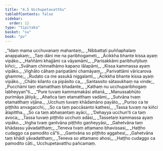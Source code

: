```yaml
---
title: "4.5 Ucchupetavatthu"
tableOfContents: false
sidebar:
  order: 12
type: "tipitaka"
basket: "su"
book: "pv"
---
```



<DynamicBreadcrumb />

<Division number="737" book="pv">

<Paragraph number="789" type="verses" book="pv">
_“Idaṃ mama ucchuvanaṃ mahantaṃ,_  
_Nibbattati puññaphalaṃ anappakaṃ;_  
_Taṃ dāni me na paribhogameti,_  
_Ācikkha bhante kissa ayaṃ vipāko._  

</Paragraph>

</Division>
<Division number="738" book="pv">

<Paragraph number="790" type="verses" book="pv">
_Haññāmi khajjāmi ca vāyamāmi,_  
_Parisakkāmi paribhuñjituṃ kiñci;_  
_Svāhaṃ chinnathāmo kapaṇo lālapāmi,_  
_Kissa kammassa ayaṃ vipāko._  

</Paragraph>

</Division>
<Division number="739" book="pv">

<Paragraph number="791" type="verses" book="pv">
_Vighāto cāhaṃ paripatāmi chamāyaṃ,_  
_Parivattāmi vāricarova ghamme;_  
_Rudato ca me assukā niggalanti,_  
_Ācikkha bhante kissa ayaṃ vipāko._  

</Paragraph>

</Division>
<Division number="740" book="pv">

<Paragraph number="792" type="verses" book="pv">
_Chāto kilanto ca pipāsito ca,_  
_Santassito sātasukhaṃ na vinde;_  
_Pucchāmi taṃ etamatthaṃ bhadante,_  
_Kathaṃ nu ucchuparibhogaṃ labheyyan”ti._  

</Paragraph>

</Division>
<Division number="741" book="pv">

<Paragraph number="793" type="verses" book="pv">
_“Pure tuvaṃ kammamakāsi attanā,_  
_Manussabhūto purimāya jātiyā;_  
_Ahañca taṃ etamatthaṃ vadāmi,_  
_Sutvāna tvaṃ etamatthaṃ vijāna._  

</Paragraph>

</Division>
<Division number="742" book="pv">

<Paragraph number="794" type="verses" book="pv">
_Ucchuṃ tuvaṃ khādamāno payāto,_  
_Puriso ca te piṭṭhito anvagacchi;_  
_So ca taṃ paccāsanto kathesi,_  
_Tassa tuvaṃ na kiñci ālapittha._  

</Paragraph>

</Division>
<Division number="743" book="pv">

<Paragraph number="795" type="verses" book="pv">
_So ca taṃ abhaṇantaṃ ayāci,_  
_‘Dehayya ucchun’ti ca taṃ avoca;_  
_Tassa tuvaṃ piṭṭhito ucchuṃ adāsi,_  
_Tassetaṃ kammassa ayaṃ vipāko._  

</Paragraph>

</Division>
<Division number="744" book="pv">

<Paragraph number="796" type="verses" book="pv">
_Iṅgha tvaṃ gantvāna piṭṭhito gaṇheyyāsi,_  
_Gahetvāna taṃ khādassu yāvadatthaṃ;_  
_Teneva tvaṃ attamano bhavissasi,_  
_Haṭṭho cudaggo ca pamodito cā”ti._  

</Paragraph>

</Division>
<Division number="745" book="pv">

<Paragraph number="797" type="verses" book="pv">
_Gantvāna so piṭṭhito aggahesi,_  
_Gahetvāna taṃ khādi yāvadatthaṃ;_  
_Teneva so attamano ahosi,_  
_Haṭṭho cudaggo ca pamodito cāti._  


</Paragraph>
</Division>

<Paragraph number="798" type="center" book="pv">
Ucchupetavatthu pañcamaṃ.
</Paragraph>